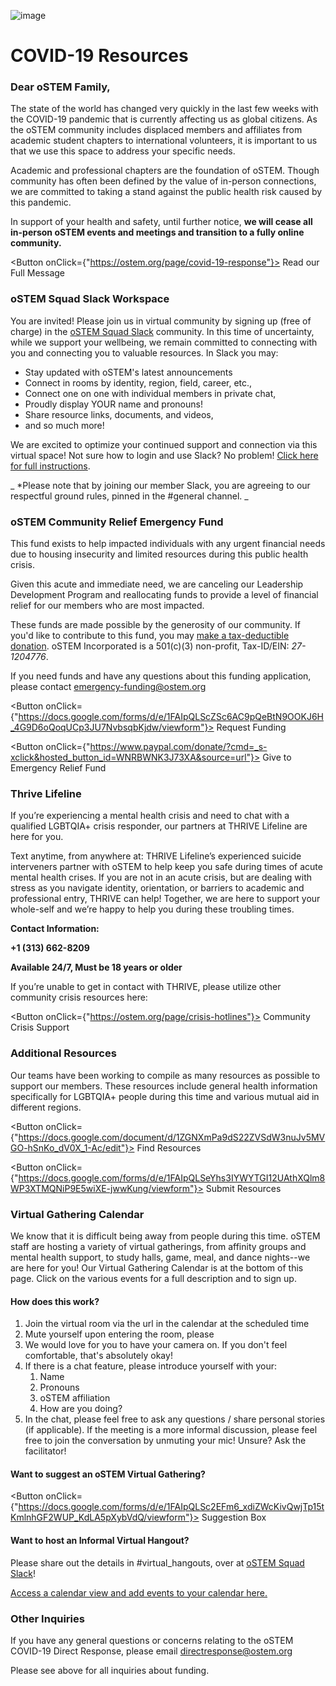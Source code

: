 
![image](Images/rainbow.jpeg)

# **COVID-19 Resources**

### **Dear oSTEM Family,**
 
The state of the world has changed very quickly in the last few weeks with the COVID-19 pandemic that is currently affecting us as global citizens. As the oSTEM community includes displaced members and affiliates from academic student chapters to international volunteers, it is important to us that we use this space to address your specific needs.
 
Academic and professional chapters are the foundation of oSTEM. Though community has often been defined by the value of in-person connections, we are committed to taking a stand against the public health risk caused by this pandemic.
 
In support of your health and safety, until further notice, **we will cease all in-person oSTEM events and meetings and transition to a fully online community.**

<Button onClick={"https://ostem.org/page/covid-19-response"}>
  Read our Full Message
</Button>

### **oSTEM Squad Slack Workspace**

You are invited! Please join us in virtual community by signing up (free of charge) in the [oSTEM Squad Slack](https://ostemsquad.slack.com/join/shared_invite/zt-677a2fue-QBzu_S8QktbRkRsdumZcgg#/) community. In this time of uncertainty, while we support your wellbeing, we remain committed to connecting with you and connecting you to valuable resources. In Slack you may:

* Stay updated with oSTEM's latest announcements
* Connect in rooms by identity, region, field, career, etc.,
* Connect one on one with individual members in private chat,
* Proudly display YOUR name and pronouns!
* Share resource links, documents, and videos,
* and so much more!

We are excited to optimize your continued support and connection via this virtual space! Not sure how to login and use Slack? No problem! [Click here for full instructions](https://drive.google.com/file/d/17GcwGWFhI2oAxtfkbMuWRlJqn6PaJscP/edit).

_ *Please note that by joining our member Slack, you are agreeing to our respectful ground rules, pinned in the #general channel. _

### **oSTEM Community Relief Emergency Fund**
 
This fund exists to help impacted individuals with any urgent financial needs due to housing insecurity and limited resources during this public health crisis. 

Given this acute and immediate need, we are canceling our Leadership Development Program and reallocating funds to provide a level of financial relief for our members who are most impacted.
 
These funds are made possible by the generosity of our community. If you'd like to contribute to this fund, you may [make a tax-deductible donation](https://www.paypal.com/donate/?cmd=_s-xclick&hosted_button_id=WNRBWNK3J73XA&source=url). oSTEM Incorporated is a 501(c)(3) non-profit, Tax-ID/EIN: *27-1204776*. 
 
If you need funds and have any questions about this funding application, please contact emergency-funding@ostem.org

<Button onClick={"https://docs.google.com/forms/d/e/1FAIpQLScZSc6AC9pQeBtN9OOKJ6H_4G9D6oQoqUCp3JU7NvbsqbKjdw/viewform"}>
  Request Funding
</Button>

<Button onClick={"https://www.paypal.com/donate/?cmd=_s-xclick&hosted_button_id=WNRBWNK3J73XA&source=url"}>
  Give to Emergency Relief Fund
</Button>

### **Thrive Lifeline**

If you’re experiencing a mental health crisis and need to chat with a qualified LGBTQIA+ crisis responder, our partners at THRIVE Lifeline are here for you.
 
Text anytime, from anywhere at:
THRIVE Lifeline’s experienced suicide interveners partner with oSTEM to help keep you safe during times of acute mental health crises. If you are not in an acute crisis, but are dealing with stress as you navigate identity, orientation, or barriers to academic and professional entry, THRIVE can help! Together, we are here to support your whole-self and we’re happy to help you during these troubling times.
 
**Contact Information:**
 
**+1 (313) 662-8209**
 
**Available 24/7, Must be 18 years or older**
 
If you’re unable to get in contact with THRIVE, please utilize other community crisis resources here:

<Button onClick={"https://ostem.org/page/crisis-hotlines"}> 
    Community Crisis Support
</Button>

### **Additional Resources**

Our teams have been working to compile as many resources as possible to support our members. These resources include general health information specifically for LGBTQIA+ people during this time and various mutual aid in different regions.

<Button onClick={"https://docs.google.com/document/d/1ZGNXmPa9dS22ZVSdW3nuJv5MVGO-hSnKo_dV0X_1-Ac/edit"}>
    Find Resources
</Button>

<Button onClick={"https://docs.google.com/forms/d/e/1FAIpQLSeYhs3IYWYTGI12UAthXQlm8WP3XTMQNiP9E5wiXE-jwwKung/viewform"}>
    Submit Resources
</Button>

### **Virtual Gathering Calendar**

We know that it is difficult being away from people during this time. oSTEM staff are hosting a variety of virtual gatherings, from affinity groups and mental health support, to study halls, game, meal, and dance nights--we are here for you! Our Virtual Gathering Calendar is at the bottom of this page. Click on the various events for a full description and to sign up.

#### **How does this work?**

1. Join the virtual room via the url in the calendar at the scheduled time
2. Mute yourself upon entering the room, please
3. We would love for you to have your camera on. If you don't feel comfortable, that's absolutely okay!
4. If there is a chat feature, please introduce yourself with your:
    1. Name
    2. Pronouns
    3. oSTEM affiliation
    4. How are you doing?
5. In the chat, please feel free to ask any questions / share personal stories (if applicable). If the meeting is a more informal discussion, please feel free to join the conversation by unmuting your mic! Unsure? Ask the facilitator!

#### Want to suggest an oSTEM Virtual Gathering? 

<Button onClick={"https://docs.google.com/forms/d/e/1FAIpQLSc2EFm6_xdiZWcKivQwjTp15tKmlnhGF2WUP_KdLA5pXybVdQ/viewform"}>
    Suggestion Box
</Button>

#### Want to host an Informal Virtual Hangout?
Please share out the details in #virtual_hangouts, over at [oSTEM Squad Slack](https://ostemsquad.slack.com/join/shared_invite/zt-677a2fue-QBzu_S8QktbRkRsdumZcgg#/)!

[Access a calendar view and add events to your calendar here.](https://ostem.org/events/calendar)

### **Other Inquiries**

If you have any general questions or concerns relating to the oSTEM COVID-19 Direct Response, please email directresponse@ostem.org

Please see above for all inquiries about funding.